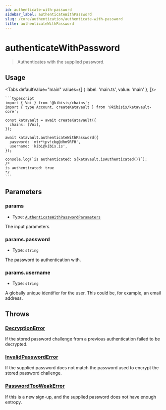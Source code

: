```yaml
---
id: authenticate-with-password
sidebar_label: authenticateWithPassword
slug: /core/authentication/authenticate-with-password
title: authenticateWithPassword
---
```



<!-- components -->

# authenticateWithPassword

> Authenticates with the supplied password.

<SectionBreak />

## Usage

<Tabs
  defaultValue="main"
  values={[
    { label: 'main.ts', value: 'main' },
  ]}>
  <TabItem value="main">

    ```typescript
    import { Voi } from '@kibisis/chains';
    import { type Account, createKatavault } from '@kibisis/katavault-core';

    const katavault = await createKatavault({
      chains: [Voi],
    });

    await katavault.authenticateWithPassword({
      password: 'mtr*tpv!cbg@dhn9RFH',
      username: 'kibi@kibis.is',
    });

    console.log(`is authenticated: ${katavault.isAuthenticated()}`);
    /*
    is authenticated: true
    */
    ```

  </TabItem>
</Tabs>

<SectionBreak />

## Parameters

### params

* Type: [`AuthenticateWithPasswordParameters`](04-glossary/02-types.mdx#authenticatewithpasswordparameters)

The input parameters.

### params.password

* Type: `string`

The password to authentication with.

### params.username

* Type: `string`

A globally unique identifier for the user. This could be, for example, an email address.

<SectionBreak />

## Throws

### [DecryptionError](04-glossary/03-errors.mdx#decryptionerror)

If the stored password challenge from a previous authentication failed to be decrypted.

### [InvalidPasswordError](04-glossary/03-errors.mdx#invalidpassworderror)

If the supplied password does not match the password used to encrypt the stored password challenge.

### [PasswordTooWeakError](04-glossary/03-errors.mdx#passwordtooweakerror)

If this is a new sign-up, and the supplied password does not have enough entropy.

